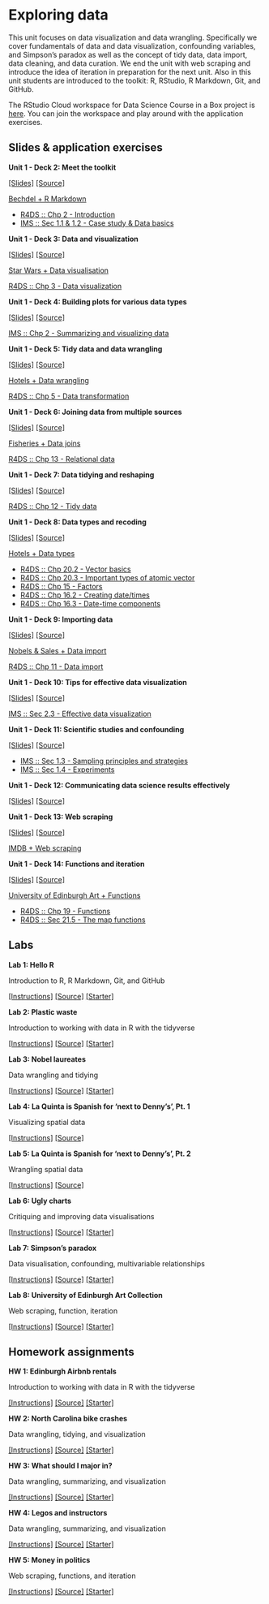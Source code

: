 # Exploring data {#exploring-data}

This unit focuses on data visualization and data wrangling.
Specifically we cover fundamentals of data and data visualization, confounding variables, and Simpson's paradox as well as the concept of tidy data, data import, data cleaning, and data curation.
We end the unit with web scraping and introduce the idea of iteration in preparation for the next unit.
Also in this unit students are introduced to the toolkit: R, RStudio, R Markdown, Git, and GitHub.

::: {.rstudio-cloud}
The RStudio Cloud workspace for Data Science Course in a Box project is [here](https://rstudio.cloud/spaces/1655/join?access_code=5rdjusfIYF5iI0Gum2vNsBDLdtdnIEELBkf2EivK).
You can join the workspace and play around with the application exercises.
:::

## Slides & application exercises

::: {.slide-deck}
**Unit 1 - Deck 2: Meet the toolkit**

[[Slides]](https://rstudio-education.github.io/datascience-box/course-materials/slides/u1_d02-meet-the-toolkit/u1_d02-meet-the-toolkit.html#1) [[Source]](https://github.com/rstudio-education/datascience-box/tree/master/course-materials/slides/u1_d02-meet-the-toolkit)

::: {.application-exercise}
[Bechdel + R Markdown](https://github.com/rstudio-education/datascience-box/tree/master/course-materials/application-exercises/ae-02-bechdel-rmarkdown)
:::

::: {.reading}
-   [R4DS :: Chp 2 - Introduction](https://r4ds.had.co.nz/explore-intro.html)
-   [IMS :: Sec 1.1 & 1.2 - Case study & Data basics](https://openintro-ims.netlify.app/getting-started-with-data.html#basic-stents-strokes)
:::
:::

::: {.slide-deck}
**Unit 1 - Deck 3: Data and visualization**

[[Slides]](https://rstudio-education.github.io/datascience-box/course-materials/slides/u1_d03-data-viz-1/u1_d03-data-viz-1.html#1) [[Source]](https://github.com/rstudio-education/datascience-box/tree/master/course-materials/slides/u1_d03-data-viz-1)

::: {.application-exercise}
[Star Wars + Data visualisation](https://github.com/rstudio-education/datascience-box/tree/master/course-materials/application-exercises/ae-03-starwars-dataviz)
:::

::: {.reading}
[R4DS :: Chp 3 - Data visualization](https://r4ds.had.co.nz/data-visualisation.html)
:::
:::

::: {.slide-deck}
**Unit 1 - Deck 4: Building plots for various data types**

[[Slides]](https://rstudio-education.github.io/datascience-box/course-materials/slides/u1_d04-data-viz-2/u1_d04-data-viz-2.html#1) [[Source]](https://github.com/rstudio-education/datascience-box/tree/master/course-materials/slides/u1_d04-data-viz-2)

::: {.reading}
[IMS :: Chp 2 - Summarizing and visualizing data](https://openintro-ims.netlify.app/summarizing-visualizing-data.html)
:::
:::

::: {.slide-deck}
**Unit 1 - Deck 5: Tidy data and data wrangling**

[[Slides]](https://rstudio-education.github.io/datascience-box/course-materials/slides/u1_d05-data-wrangle/u1_d05-data-wrangle.html#1) [[Source]](https://github.com/rstudio-education/datascience-box/tree/master/course-materials/slides/u1_d05-data-wrangle)

::: {.application-exercise}
[Hotels + Data wrangling](https://github.com/rstudio-education/datascience-box/tree/master/course-materials/application-exercises/ae-04-hotels-datawrangling)
:::

::: {.reading}
[R4DS :: Chp 5 - Data transformation](https://r4ds.had.co.nz/transform.html)
:::
:::

::: {.slide-deck}
**Unit 1 - Deck 6: Joining data from multiple sources**

[[Slides]](https://rstudio-education.github.io/datascience-box/course-materials/slides/u1_d06-data-join/u1_d06-data-join.html#1) [[Source]](https://github.com/rstudio-education/datascience-box/tree/master/course-materials/slides/u1_d06-data-join)

::: {.application-exercise}
[Fisheries + Data joins](https://github.com/rstudio-education/datascience-box/tree/master/course-materials/application-exercises/ae-05-fisheries-datajoins)
:::

::: {.reading}
[R4DS :: Chp 13 - Relational data](https://r4ds.had.co.nz/relational-data.html)
:::
:::

::: {.slide-deck}
**Unit 1 - Deck 7: Data tidying and reshaping**

[[Slides]](https://rstudio-education.github.io/datascience-box/course-materials/slides/u1_d07-tidy-data/u1_d07-tidy-data.html#1) [[Source]](https://github.com/rstudio-education/datascience-box/tree/master/course-materials/slides/u1_d07-tidy-data)

::: {.reading}
[R4DS :: Chp 12 - Tidy data](https://r4ds.had.co.nz/tidy-data.html)
:::
:::

::: {.slide-deck}
**Unit 1 - Deck 8: Data types and recoding**

[[Slides]](https://rstudio-education.github.io/datascience-box/course-materials/slides/u1_d08-data-types/u1_d08-data-types.html#1) [[Source]](https://github.com/rstudio-education/datascience-box/tree/master/course-materials/slides/u1_d08-data-types)

::: {.application-exercise}
[Hotels + Data types](https://github.com/rstudio-education/datascience-box/tree/master/course-materials/application-exercises/ae-06-hotels-datatypes)
:::

::: {.reading}
-   [R4DS :: Chp 20.2 - Vector basics](https://r4ds.had.co.nz/vectors.html#vector-basics)
-   [R4DS :: Chp 20.3 - Important types of atomic vector](https://r4ds.had.co.nz/vectors.html#important-types-of-atomic-vector)
-   [R4DS :: Chp 15 - Factors](https://r4ds.had.co.nz/factors.html)
-   [R4DS :: Chp 16.2 - Creating date/times](https://r4ds.had.co.nz/dates-and-times.html#creating-datetimes)
-   [R4DS :: Chp 16.3 - Date-time components](https://r4ds.had.co.nz/dates-and-times.html#date-time-components)
:::
:::

::: {.slide-deck}
**Unit 1 - Deck 9: Importing data**

[[Slides]](https://rstudio-education.github.io/datascience-box/course-materials/slides/u1_d09-import-data/u1_d09-import-data.html#1) [[Source]](https://github.com/rstudio-education/datascience-box/tree/master/course-materials/slides/u1_d09-import-data)

::: {.application-exercise}
[Nobels & Sales + Data import](https://github.com/rstudio-education/datascience-box/tree/master/course-materials/application-exercises/ae-07-nobels-sales-dataimport)
:::

::: {.reading}
[R4DS :: Chp 11 - Data import](https://r4ds.had.co.nz/data-import.html)
:::
:::

::: {.slide-deck}
**Unit 1 - Deck 10: Tips for effective data visualization**

[[Slides]](https://rstudio-education.github.io/datascience-box/course-materials/slides/u1_d10-effective-dataviz/u1_d10-effective-dataviz.html#1) [[Source]](https://github.com/rstudio-education/datascience-box/tree/master/course-materials/slides/u1_d10-effective-dataviz)

::: {.reading}
[IMS :: Sec 2.3 - Effective data visualization](https://openintro-ims.netlify.app/summarizing-visualizing-data.html#effective-data-visualization)
:::
:::

::: {.slide-deck}
**Unit 1 - Deck 11: Scientific studies and confounding**

[[Slides]](https://rstudio-education.github.io/datascience-box/course-materials/slides/u1_d11-studies-confounding/u1_d11-studies-confounding.html#1) [[Source]](https://github.com/rstudio-education/datascience-box/tree/master/course-materials/slides/u1_d11-studies-confounding)

::: {.reading}
-   [IMS :: Sec 1.3 - Sampling principles and strategies](https://openintro-ims.netlify.app/getting-started-with-data.html#sampling-principles-strategies)
-   [IMS :: Sec 1.4 - Experiments](https://openintro-ims.netlify.app/getting-started-with-data.html#experiments)
:::
:::

::: {.slide-deck}
**Unit 1 - Deck 12: Communicating data science results effectively**

[[Slides]](https://rstudio-education.github.io/datascience-box/course-materials/slides/u1_d12-effective-communication/u1_d12-effective-communication.html#1) [[Source]](https://github.com/rstudio-education/datascience-box/tree/master/course-materials/slides/u1_d12-effective-communication)
:::

::: {.slide-deck}
**Unit 1 - Deck 13: Web scraping**

[[Slides]](https://rstudio-education.github.io/datascience-box/course-materials/slides/u1_d13-webscraping/u1_d13-webscraping.html#1) [[Source]](https://github.com/rstudio-education/datascience-box/tree/master/course-materials/slides/u1_d13-webscraping)

::: {.application-exercise}
[IMDB + Web scraping](https://github.com/rstudio-education/datascience-box/tree/master/course-materials/application-exercises/ae-08-imdb-webscraping)
:::
:::

::: {.slide-deck}
**Unit 1 - Deck 14: Functions and iteration**

[[Slides]](https://rstudio-education.github.io/datascience-box/course-materials/slides/u1_d14-functions-iteration/u1_d14-functions-iteration.html#1) [[Source]](https://github.com/rstudio-education/datascience-box/tree/master/course-materials/slides/u1_d14-functions-iteration)

::: {.application-exercise}
[University of Edinburgh Art + Functions](https://github.com/rstudio-education/datascience-box/tree/master/course-materials/application-exercises/ae-09-uoeart-functions)
:::

::: {.reading}
-   [R4DS :: Chp 19 - Functions](https://r4ds.had.co.nz/functions.html)
-   [R4DS :: Sec 21.5 - The map functions](https://r4ds.had.co.nz/iteration.html#the-map-functions)
:::
:::

## Labs

::: {.lab}
**Lab 1: Hello R**

Introduction to R, R Markdown, Git, and GitHub

[[Instructions]](https://rstudio-education.github.io/datascience-box/course-materials/lab-instructions/lab-01/lab-01-hello-r.html) [[Source]](https://github.com/rstudio-education/datascience-box/tree/master/course-materials/lab-instructions/lab-01) [[Starter]](https://github.com/rstudio-education/datascience-box/tree/master/course-materials/starters/labs/lab-01-hello-r)
:::

::: {.lab}
**Lab 2: Plastic waste**

Introduction to working with data in R with the tidyverse

[[Instructions]](https://rstudio-education.github.io/datascience-box/course-materials/lab-instructions/lab-02/lab-02-plastic-waste.html) [[Source]](https://github.com/rstudio-education/datascience-box/tree/master/course-materials/lab-instructions/lab-02) [[Starter]](https://github.com/rstudio-education/datascience-box/tree/master/course-materials/starters/labs/lab-02-plastic-waste)
:::

::: {.lab}
**Lab 3: Nobel laureates**

Data wrangling and tidying

[[Instructions]](https://rstudio-education.github.io/datascience-box/course-materials/lab-instructions/lab-03/lab-03-nobel-laureates.html) [[Source]](https://github.com/rstudio-education/datascience-box/tree/master/course-materials/lab-instructions/lab-03) [[Starter]](https://github.com/rstudio-education/datascience-box/tree/master/course-materials/starters/labs/lab-03-nobel-laureates)
:::

::: {.lab}
**Lab 4: La Quinta is Spanish for 'next to Denny's', Pt. 1**

Visualizing spatial data

[[Instructions]](https://rstudio-education.github.io/datascience-box/course-materials/lab-instructions/lab-04/lab-04-viz-sp-data.html) [[Source]](https://github.com/rstudio-education/datascience-box/tree/master/course-materials/lab-instructions/lab-04)
:::

::: {.lab}
**Lab 5: La Quinta is Spanish for 'next to Denny's', Pt. 2**

Wrangling spatial data

[[Instructions]](https://rstudio-education.github.io/datascience-box/course-materials/lab-instructions/lab-05/lab-05-wrangle-sp-data.html) [[Source]](https://github.com/rstudio-education/datascience-box/tree/master/course-materials/lab-instructions/lab-05)
:::

::: {.lab}
**Lab 6: Ugly charts**

Critiquing and improving data visualisations

[[Instructions]](https://rstudio-education.github.io/datascience-box/course-materials/lab-instructions/lab-06/lab-06-ugly-charts.html) [[Source]](https://github.com/rstudio-education/datascience-box/tree/master/course-materials/lab-instructions/lab-06) [[Starter]](https://github.com/rstudio-education/datascience-box/tree/master/course-materials/starters/labs/lab-06-ugly-charts)
:::

::: {.lab}
**Lab 7: Simpson's paradox**

Data visualisation, confounding, multivariable relationships

[[Instructions]](https://rstudio-education.github.io/datascience-box/course-materials/lab-instructions/lab-07/lab-07-simpsons-paradox.html) [[Source]](https://github.com/rstudio-education/datascience-box/tree/master/course-materials/lab-instructions/lab-07) [[Starter]](https://github.com/rstudio-education/datascience-box/tree/master/course-materials/starters/labs/lab-07-simpsons-paradox)
:::

::: {.lab}
**Lab 8: University of Edinburgh Art Collection**

Web scraping, function, iteration

[[Instructions]](https://rstudio-education.github.io/datascience-box/course-materials/lab-instructions/lab-08/lab-08-uoe-art.html) [[Source]](https://github.com/rstudio-education/datascience-box/tree/master/course-materials/lab-instructions/lab-08) [[Starter]](https://github.com/rstudio-education/datascience-box/tree/master/course-materials/starters/labs/lab-08-uoe-art)
:::

## Homework assignments

::: {.homework}
**HW 1: Edinburgh Airbnb rentals**

Introduction to working with data in R with the tidyverse

[[Instructions]](https://rstudio-education.github.io/datascience-box/course-materials/hw-instructions/hw-01/hw-01-airbnb-edi.html) [[Source]](https://github.com/rstudio-education/datascience-box/tree/master/course-materials/hw-instructions/hw-01) [[Starter]](https://github.com/rstudio-education/datascience-box/tree/master/course-materials/starters/assignments/hw-01-airbnb-edi)
:::

::: {.homework}
**HW 2: North Carolina bike crashes**

Data wrangling, tidying, and visualization

[[Instructions]](https://rstudio-education.github.io/datascience-box/course-materials/hw-instructions/hw-02/hw-02-bike-crash.html) [[Source]](https://github.com/rstudio-education/datascience-box/tree/master/course-materials/hw-instructions/hw-02) [[Starter]](https://github.com/rstudio-education/datascience-box/tree/master/course-materials/starters/assignments/hw-02-bike-crash)
:::

::: {.homework}
**HW 3: What should I major in?**

Data wrangling, summarizing, and visualization

[[Instructions]](https://rstudio-education.github.io/datascience-box/course-materials/hw-instructions/hw-03/hw-03-college-majors.html) [[Source]](https://github.com/rstudio-education/datascience-box/tree/master/course-materials/hw-instructions/hw-03) [[Starter]](https://github.com/rstudio-education/datascience-box/tree/master/course-materials/starters/assignments/hw-03-college-majors)
:::

::: {.homework}
**HW 4: Legos and instructors**

Data wrangling, summarizing, and visualization

[[Instructions]](https://rstudio-education.github.io/datascience-box/course-materials/hw-instructions/hw-04/hw-04-legos-instructors.html) [[Source]](https://github.com/rstudio-education/datascience-box/tree/master/course-materials/hw-instructions/hw-04) [[Starter]](https://github.com/rstudio-education/datascience-box/tree/master/course-materials/starters/assignments/hw-04-legos-instructors)
:::

::: {.homework}
**HW 5: Money in politics**

Web scraping, functions, and iteration

[[Instructions]](https://rstudio-education.github.io/datascience-box/course-materials/hw-instructions/hw-05/hw-05-money-in-politics.html) [[Source]](https://github.com/rstudio-education/datascience-box/tree/master/course-materials/hw-instructions/hw-05) [[Starter]](https://github.com/rstudio-education/datascience-box/tree/master/course-materials/starters/assignments/hw-05-money-in-politics)
:::

